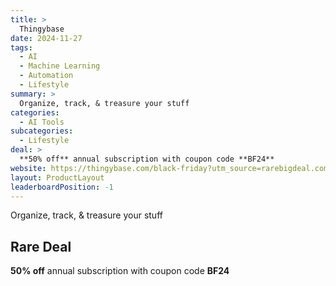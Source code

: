 ```yaml
---
title: >
  Thingybase
date: 2024-11-27
tags:
  - AI
  - Machine Learning
  - Automation
  - Lifestyle
summary: >
  Organize, track, & treasure your stuff
categories:
  - AI Tools
subcategories:
  - Lifestyle
deal: >
  **50% off** annual subscription with coupon code **BF24**
website: https://thingybase.com/black-friday?utm_source=rarebigdeal.com
layout: ProductLayout
leaderboardPosition: -1
---
```

Organize, track, & treasure your stuff

## Rare Deal

**50% off** annual subscription with coupon code **BF24**

